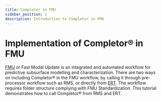 ```yaml
---
title: Completor in FMU
sidebar_position: 1
description: Introduction to Completor in FMU
---
```


# Implementation of Completor® in FMU

[FMU](https://github.com/Equinor/fmu) or Fast Model Update is an integrated and automated workflow for predictive subsurface modelling and characterization. 
There are two ways on including Completor® in the FMU workflow, by calling it through pre-processor workflow such as RMS, or directly from [ERT](https://github.com/equinor/ert). The workflow requires folder structure complying with FMU Standardization. This tutorial demonstrates how to call Completor® from RMS and ERT.